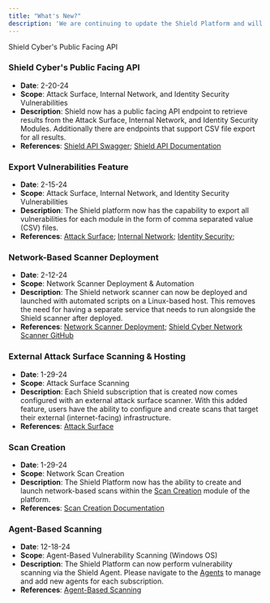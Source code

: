 ```yaml
---
title: "What's New?"
description: 'We are continuing to update the Shield Platform and will be posting about recent changes that have been made and will link to the appropriate documentation'
---
```




<Info>Shield Cyber's Public Facing API</Info>
### Shield Cyber's Public Facing API


- **Date**: 2-20-24
- **Scope**: Attack Surface, Internal Network, and Identity Security Vulnerabilities
- **Description**:  Shield now has a public facing API endpoint to retrieve results from the Attack Surface, Internal Network, and Identity Security Modules.  Additionally there are endpoints that support CSV file export for all results.
- **References**: [Shield API Swagger](https://api.shieldcyber.io/swagger/index.html); [Shield API Documentation](https://docs.shieldcyber.io/api.html)


### Export Vulnerabilities Feature


- **Date**: 2-15-24
- **Scope**: Attack Surface, Internal Network, and Identity Security Vulnerabilities
- **Description**:  The Shield platform now has the capability to export all vulnerabilities for each module in the form of comma separated value (CSV) files.
- **References**: [Attack Surface](https://docs.shieldcyber.io/docs/usage/attack-surface.html); [Internal Network](https://docs.shieldcyber.io/docs/usage/internal-network.html); [Identity Security](https://docs.shieldcyber.io/docs/usage/identity-security.html);


### Network-Based Scanner Deployment

- **Date**: 2-12-24
- **Scope**: Network Scanner Deployment & Automation
- **Description**:  The Shield network scanner can now be deployed and launched with automated scripts on a Linux-based host. This removes the need for having a separate service that needs to run alongside the Shield scanner after deployed.
- **References**: [Network Scanner Deployment](https://docs.shieldcyber.io/docs/deployment/network-scans.html); [Shield Cyber Network Scanner GitHub](https://github.com/Shield-Cyber/ShieldCyber-REST-API)


### External Attack Surface Scanning & Hosting

- **Date**: 1-29-24
- **Scope**: Attack Surface Scanning
- **Description**: Each Shield subscription that is created now comes configured with an external attack surface scanner.  With this added feature, users have the ability to configure and create scans that target their external (internet-facing) infrastructure.
- **References**: [Attack Surface](https://docs.shieldcyber.io/docs/usage/scans/scan-creation.html)

### Scan Creation

- **Date**: 1-29-24
- **Scope**: Network Scan Creation
- **Description**: The Shield Platform now has the ability to create and launch network-based scans within the [Scan Creation](https://platform.shieldcyber.io/scan/creation) module of the platform.
- **References**: [Scan Creation Documentation](https://docs.shieldcyber.io/docs/usage/scans/scan-creation.html)

### Agent-Based Scanning 

- **Date**: 12-18-24
- **Scope**: Agent-Based Vulnerability Scanning (Windows OS) 
- **Description**: The Shield Platform can now perform vulnerability scanning via the Shield Agent.  Please navigate to the [Agents](https://platform.shieldcyber.io/agents) to manage and add new agents for each subscription.
- **References**: [Agent-Based Scanning](https://docs.shieldcyber.io/docs/deployment/agent-based-scans.html)